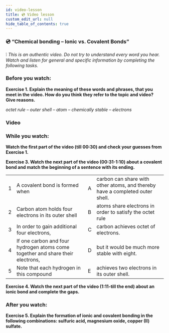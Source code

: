 ```yaml
---
id: video-lesson
title: 💿 Video lesson
custom_edit_url: null
hide_table_of_contents: true
---
```



### 💿 “Chemical bonding – Ionic vs. Covalent Bonds”

❕ _This is an authentic video. Do not try to understand every word you hear. Watch and listen for general and specific information by completing the following tasks._

### Before you watch:

**Exercise 1. Explain the meaning of these words and phrases, that you meet in the video. How do you think they refer to the topic and video? Give reasons.**

_octet rule – outer shell – atom – chemically stable – electrons_

### Video

<ReactPlayer
  url="https://www.youtube.com/watch?v=OTgpN62ou24"
  width="80%"
  height="492px"
  controls={true}
/>

### While you watch:

**Watch the first part of the video (till 00:30) and check your guesses from Exercise 1.**

**Exercise 3. Watch the next part of the video (00:31-1:10) about a covalent bond and match the beginning of a sentence with its ending.**

<table>
  <tr>
    <td>1</td>
    <td>A covalent bond is formed when</td>
    <td>A</td>
    <td>
      carbon can share with other atoms, and thereby have a completed outer
      shell.
    </td>
  </tr>
  <tr>
    <td>2</td>
    <td>Carbon atom holds four electrons in its outer shell</td>
    <td>B</td>
    <td>atoms share electrons in order to satisfy the octet rule</td>
  </tr>
  <tr>
    <td>3</td>
    <td>In order to gain additional four electrons,</td>
    <td>C</td>
    <td>carbon achieves octet of electrons.</td>
  </tr>
  <tr>
    <td>4</td>
    <td>
      If one carbon and four hydrogen atoms come together and share their
      electrons,
    </td>
    <td>D</td>
    <td>but it would be much more stable with eight.</td>
  </tr>
  <tr>
    <td>5</td>
    <td>Note that each hydrogen in this compound</td>
    <td>E</td>
    <td>achieves two electrons in its outer shell.</td>
  </tr>
</table>

<Frame
  src="https://learningapps.org/watch?v=py6ac1muj20"
  style={{
    width: "80%",
    height: "18vh",
    border: "none",
  }}
/>

**Exercise 4. Watch the next part of the video (1:11-till the end) about an ionic bond and complete the gaps.**

<Frame
  src="https://learningapps.org/watch?v=pz0mume3520"
  style={{
    width: "80%",
    height: "50vh",
    border: "none",
  }}
/>

### After you watch:

**Exercise 5. Explain the formation of ionic and covalent bonding in the following combinations: sulfuric acid, magnesium oxide, copper (II) sulfate.**
